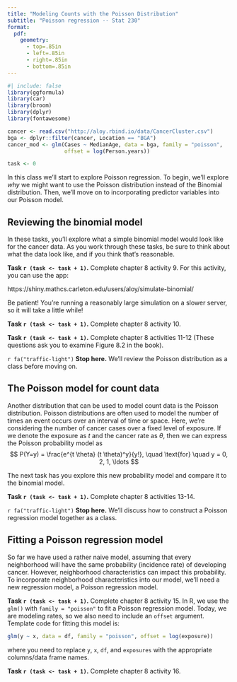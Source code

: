 ```yaml
---
title: "Modeling Counts with the Poisson Distribution"
subtitle: "Poisson regression -- Stat 230"
format:
  pdf:
    geometry:
      - top=.85in
      - left=.85in
      - right=.85in
      - bottom=.85in
---
```


```r
#| include: false
library(ggformula)
library(car)
library(broom)
library(dplyr)
library(fontawesome)

cancer <- read.csv("http://aloy.rbind.io/data/CancerCluster.csv")
bga <- dplyr::filter(cancer, Location == "BGA")
cancer_mod <- glm(Cases ~ MedianAge, data = bga, family = "poisson",
                  offset = log(Person.years))

task <- 0
```

In this class we'll start to explore Poisson regression. To begin, we'll explore *why* we might want to use the Poisson distribution instead of the Binomial distribution. Then, we'll move on to incorporating predictor variables into our Poisson model.

## Reviewing the binomial model

In these tasks, you'll explore what a simple binomial model would look like for the cancer data. As you work through these tasks, be sure to think about what the data look like, and if you think that's reasonable.

**Task `r (task <- task + 1)`.** Complete chapter 8 activity 9. For this activity, you can use the app: 

https://shiny.mathcs.carleton.edu/users/aloy/simulate-binomial/

Be patient! You're running a reasonably large simulation on a slower server, so it will take a little while!


**Task `r (task <- task + 1)`.** Complete chapter 8 activity 10.

**Task `r (task <- task + 1)`.** Complete chapter 8 activities 11-12 (These questions ask you to examine Figure 8.2 in the book).


\bigskip

`r fa("traffic-light")` **Stop here.** We'll review the Poisson distribution as a class before moving on.

\bigskip

## The Poisson model for count data

Another distribution that can be used to model count data is the Poisson distribution. Poisson distributions are often used to model the number of times an event occurs over an interval of time or space. Here, we're considering the number of cancer cases over a fixed level of exposure. If we denote the exposure as $t$ and the cancer rate as $\theta$, then we can express the Poisson probability model as
$$
P(Y=y) = \frac{e^{t \theta} (t \theta)^y}{y!}, \quad \text{for} \quad y = 0, 2, 1, \ldots
$$

The next task has you explore this new probability model and compare it to the binomial model.

**Task `r (task <- task + 1)`.** Complete chapter 8 activities 13-14.


\bigskip

`r fa("traffic-light")` **Stop here.** We'll discuss how to construct a Poisson regression model together as a class.

\bigskip

## Fitting a Poisson regression model

So far we have used a rather naive model, assuming that every neighborhood will have the same probability (incidence rate) of developing cancer. However, neighborhood characteristics can impact this probability. To incorporate neighborhood characteristics into our model, we'll need a new regression model, a Poisson regression model.


**Task `r (task <- task + 1)`.** Complete chapter 8 activity 15. In R, we use the `glm()` with `family = "poisson"` to fit a Poisson regression model. Today, we are modeling rates, so we also need to include an `offset` argument. Template code for fitting this model is:

```r
glm(y ~ x, data = df, family = "poisson", offset = log(exposure))
```

where you need to replace `y`, `x`, `df`, and `exposures` with the appropriate columns/data frame names.


**Task `r (task <- task + 1)`.** Complete chapter 8 activity 16.



